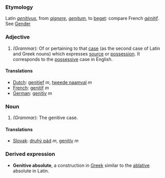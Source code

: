 ===Etymology===
Latin ''[[genitivus]]'', from ''[[gignere]]'', ''[[genitum]]'', to [[beget]]: compare French ''[[génitif]]''. See [[Gender]]
===Adjective===
#''(Grammar):'' Of or pertaining to that [[case]] (as the second case of Latin and Greek nouns) which expresses [[source]] or [[possession]].  It corresponds to the [[possessive]] case in English.
====Translations====
*[[Dutch]]: [[genitief ]] ''m'', [[tweede naamval]] ''m''
*[[French]]: [[genitif]] ''m''
*[[German]]: [[genitiv]] ''m''
===Noun===
#''(Grammar):'' The genitive case.
====Translations====
*[[Slovak]]: [[druhý pád]] ''m'', [[genitív]] ''m''
===Derived expression===
*'''Genitive absolute''', a construction in [[Greek]] similar to the [[ablative]] absolute in Latin.